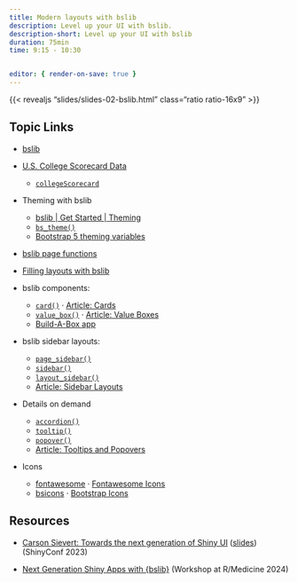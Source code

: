 ```yaml
---
title: Modern layouts with bslib
description: Level up your UI with bslib.
description-short: Level up your UI with bslib
duration: 75min
time: 9:15 - 10:30


editor: { render-on-save: true }
---
```


{{< revealjs "slides/slides-02-bslib.html" class="ratio ratio-16x9" >}}

## Topic Links

* [bslib](https://rstudio.github.io/bslib)

* [U.S. College Scorecard Data](https://collegescorecard.ed.gov/data/)
    * [`collegeScorecard`](https://cran.r-project.org/package=collegeScorecard)

* Theming with bslib
    * [bslib | Get Started | Theming](https://rstudio.github.io/bslib/articles/theming/index.html)
    * [`bs_theme()`](https://rstudio.github.io/bslib/reference/bs_theme.html)
    * [Bootstrap 5 theming variables](https://rstudio.github.io/bslib/articles/bs5-variables/index.html)

* [bslib page functions](https://rstudio.github.io/bslib/reference/index.html#page-layouts)

* [Filling layouts with bslib](https://rstudio.github.io/bslib/articles/filling/index.html)

* bslib components:
    * [`card()`](https://rstudio.github.io/bslib/reference/card.html) &middot; [Article: Cards](https://rstudio.github.io/bslib/articles/cards/index.html)
    * [`value_box()`](https://rstudio.github.io/bslib/reference/value_box.html) &middot; [Article: Value Boxes](https://rstudio.github.io/bslib/articles/value-boxes/index.html)
    * [Build-A-Box app](https://bslib.shinyapps.io/build-a-box/)

* bslib sidebar layouts:
    * [`page_sidebar()`](https://rstudio.github.io/bslib/reference/page_sidebar.html)
    * [`sidebar()`](https://rstudio.github.io/bslib/reference/sidebar.html)
    * [`layout_sidebar()`](https://rstudio.github.io/bslib/reference/layout_sidebar.html)
    * [Article: Sidebar Layouts](https://rstudio.github.io/bslib/articles/sidebars/index.html)

* Details on demand
    * [`accordion()`](https://rstudio.github.io/bslib/reference/accordion.html)
    * [`tooltip()`](https://rstudio.github.io/bslib/reference/tooltip.html)
    * [`popover()`](https://rstudio.github.io/bslib/reference/popover.html)
    * [Article: Tooltips and Popovers](https://rstudio.github.io/bslib/articles/tooltips-popovers/index.html)

* Icons
    * [fontawesome](https://rstudio.github.io/fontawesome/) &middot; [Fontawesome Icons](https://fontawesome.com/v5/search?m=free)
    * [bsicons](https://cran.r-project.org/package=bsicons) &middot; [Bootstrap Icons](https://icons.getbootstrap.com/)

## Resources

* [Carson Sievert: Towards the next generation of Shiny UI](https://www.youtube.com/watch?v=avZ7TDTRnVo) ([slides](https://talks.cpsievert.me/20230317/#/towards-the-next-generation-of-shiny-ui)) (ShinyConf 2023)

* [Next Generation Shiny Apps with {bslib}](https://pkg.garrickadenbuie.com/rmedicine-2024-bslib/workshop.html) (Workshop at R/Medicine 2024)